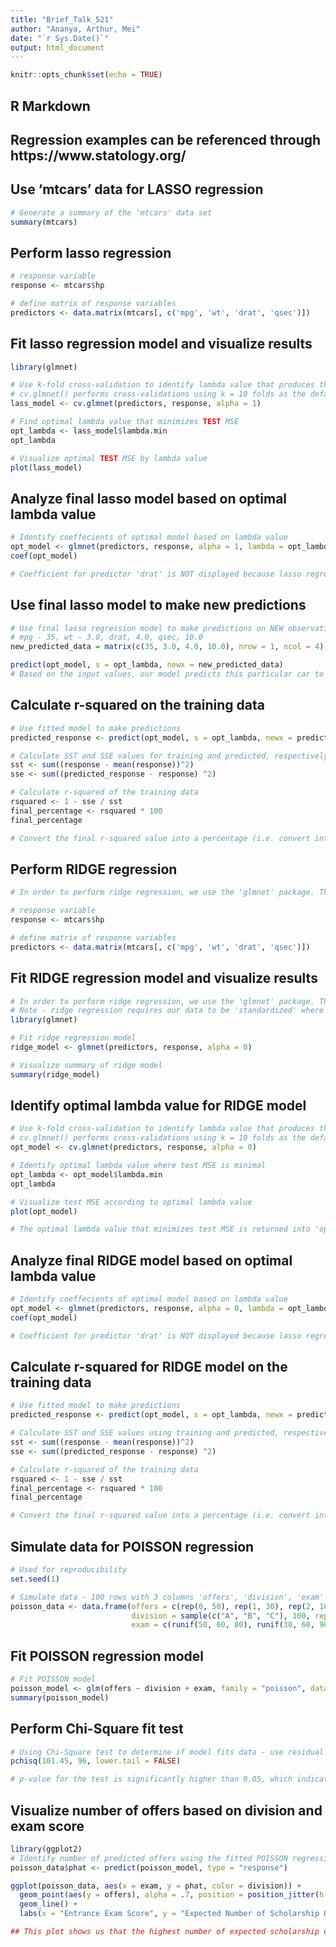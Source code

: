 ```yaml
---
title: "Brief_Talk_521"
author: "Ananya, Arthur, Mei"
date: "`r Sys.Date()`"
output: html_document
---
```


```r
knitr::opts_chunk$set(echo = TRUE)
```

## R Markdown

## Regression examples can be referenced through https://www.statology.org/

## Use 'mtcars' data for LASSO regression
```r
# Generate a summary of the 'mtcars' data set
summary(mtcars)
```

## Perform lasso regression
```r

# response variable
response <- mtcars$hp

# define matrix of response variables
predictors <- data.matrix(mtcars[, c('mpg', 'wt', 'drat', 'qsec')])

```

## Fit lasso regression model and visualize results
```r
library(glmnet)

# Use k-fold cross-validation to identify lambda value that produces the lowest MSE
# cv.glmnet() performs cross-validations using k = 10 folds as the default
lass_model <- cv.glmnet(predictors, response, alpha = 1)

# Find optimal lambda value that minimizes TEST MSE
opt_lambda <- lass_model$lambda.min
opt_lambda

# Visualize optimal TEST MSE by lambda value
plot(lass_model)
```

## Analyze final lasso model based on optimal lambda value
```r

# Identify coeffecients of optimal model based on lambda value
opt_model <- glmnet(predictors, response, alpha = 1, lambda = opt_lambda)
coef(opt_model)

# Coefficient for predictor 'drat' is NOT displayed because lasso regresion shrinks coefficients from the model because it was identified as being 'non-influential'. One KEY characteristic of lasso regression is that it has the potential to remove predictors by shrinking coefficients to 0.
```

## Use final lasso model to make new predictions
```r

# Use final lasso regression model to make predictions on NEW observation
# mpg - 35, wt - 3.0, drat, 4.0, qsec, 10.0
new_predicted_data = matrix(c(35, 3.0, 4.0, 10.0), nrow = 1, ncol = 4)

predict(opt_model, s = opt_lambda, newx = new_predicted_data)
# Based on the input values, our model predicts this particular car to have a gross horespower that is returned by the predict function
```

## Calculate r-squared on the training data
```r

# Use fitted model to make predictions
predicted_response <- predict(opt_model, s = opt_lambda, newx = predictors)

# Calculate SST and SSE values for training and predicted, respectively
sst <- sum((response - mean(response))^2)
sse <- sum((predicted_response - response) ^2)

# Calculate r-squared of the training data
rsquared <- 1 - sse / sst
final_percentage <- rsquared * 100
final_percentage

# Convert the final r-squared value into a percentage (i.e. convert into a scale out of 100) that informs us that the model was able to accurately describe the variation in the responses based on the training data.
```


## Perform RIDGE regression
```r

# In order to perform ridge regression, we use the 'glmnet' package. This method requires our 'response' variable to be in the form of a vector and the set of 'predictors' set to be in the form of a matrix class.

# response variable
response <- mtcars$hp

# define matrix of response variables
predictors <- data.matrix(mtcars[, c('mpg', 'wt', 'drat', 'qsec')])
```

## Fit RIDGE regression model and visualize results
```r

# In order to perform ridge regression, we use the 'glmnet' package. This method requires our 'response' variable to be in the form of a vector and the set of 'predictors' set to be in the form of a matrix class.
# Note - ridge regression requires our data to be 'standardized' where the predictor variable has a mean value equal to 0 and standard deviation value equal to 1. The 'glmnet' function performs our standardization automatically, but we can also opt-out of this if we have already standardized our variables by setting 'standardize = False'
library(glmnet)

# Fit ridge regression model
ridge_model <- glmnet(predictors, response, alpha = 0)

# Visualize summary of ridge model
summary(ridge_model)
```

## Identify optimal lambda value for RIDGE model
```r

# Use k-fold cross-validation to identify lambda value that produces the lowest MSE
# cv.glmnet() performs cross-validations using k = 10 folds as the default
opt_model <- cv.glmnet(predictors, response, alpha = 0)

# Identify optimal lambda value where test MSE is minimal
opt_lambda <- opt_model$lambda.min
opt_lambda

# Visualize test MSE according to optimal lambda value
plot(opt_model)

# The optimal lambda value that minimizes test MSE is returned into 'opt_lambda variable'
```

## Analyze final RIDGE model based on optimal lambda value
```r

# Identify coeffecients of optimal model based on lambda value
opt_model <- glmnet(predictors, response, alpha = 0, lambda = opt_lambda)
coef(opt_model)

# Coefficient for predictor 'drat' is NOT displayed because lasso regresion shrinks coefficients from the model because it was identified as being 'non-influential'. One KEY characteristic of lasso regression is that it has the potential to remove predictors by shrinking coefficients to 0.
```

## Calculate r-squared for RIDGE model on the training data
```r

# Use fitted model to make predictions
predicted_response <- predict(opt_model, s = opt_lambda, newx = predictors)

# Calculate SST and SSE values using training and predicted, respectively
sst <- sum((response - mean(response))^2)
sse <- sum((predicted_response - response) ^2)

# Calculate r-squared of the training data
rsquared <- 1 - sse / sst
final_percentage <- rsquared * 100
final_percentage

# Convert the final r-squared value into a percentage (i.e. convert into a scale out of 100) that informs us that the model was able to accurately describe the variation in the responses based on the training data.
```

## Simulate data for POISSON regression
```r

# Used for reproducibility
set.seed(1)

# Simulate data - 100 rows with 3 columns 'offers', 'division', 'exam'
poisson_data <- data.frame(offers = c(rep(0, 50), rep(1, 30), rep(2, 10), rep(3, 7), rep(4, 3)),
                           division = sample(c("A", "B", "C"), 100, replace = TRUE),
                           exam = c(runif(50, 60, 80), runif(30, 60, 90), runif(20, 70, 90)))
```

## Fit POISSON regression model
```r

# Fit POISSON model
poisson_model <- glm(offers ~ division + exam, family = "poisson", data = poisson_data)
summary(poisson_model)
```

## Perform Chi-Square fit test
```r

# Using Chi-Square test to determine if model fits data - use residual deviance and degrees of freedom from the POISSON model output
pchisq(101.45, 96, lower.tail = FALSE)

# p-value for the test is significantly higher than 0.05, which indicates that the model fits the data well.
```

## Visualize number of offers based on division and exam score
```r
library(ggplot2)
# Identify number of predicted offers using the fitted POISSON regression model
poisson_data$phat <- predict(poisson_model, type = "response")

ggplot(poisson_data, aes(x = exam, y = phat, color = division)) +
  geom_point(aes(y = offers), alpha = .7, position = position_jitter(h = .2)) +
  geom_line() +
  labs(x = "Entrance Exam Score", y = "Expected Number of Scholarship Offers")

## This plot shows us that the highest number of expected scholarship offers for players is for those players that score high on the entrance exam. The blue line indicates that players from division C are expected to get more offers compared to divisions A or B.
```